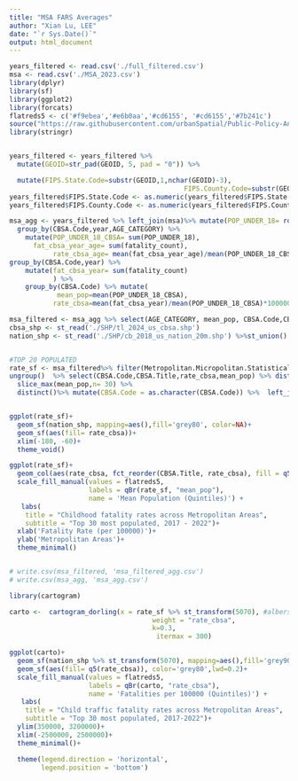 ```yaml
---
title: "MSA FARS Averages"
author: "Xian Lu, LEE"
date: "`r Sys.Date()`"
output: html_document
---
```


```r
years_filtered <- read.csv('./full_filtered.csv')
msa <- read.csv('./MSA_2023.csv')
library(dplyr)
library(sf)
library(ggplot2)
library(forcats)
flatreds5 <- c('#f9ebea','#e6b0aa','#cd6155', '#cd6155','#7b241c')
source("https://raw.githubusercontent.com/urbanSpatial/Public-Policy-Analytics-Landing/master/functions.r")
library(stringr)


years_filtered <- years_filtered %>%
  mutate(GEOID=str_pad(GEOID, 5, pad = "0")) %>%

  mutate(FIPS.State.Code=substr(GEOID,1,nchar(GEOID)-3),
                                            FIPS.County.Code=substr(GEOID, 3, nchar(GEOID)))
years_filtered$FIPS.State.Code <- as.numeric(years_filtered$FIPS.State.Code)
years_filtered$FIPS.County.Code <- as.numeric(years_filtered$FIPS.County.Code)

msa_agg <- years_filtered %>% left_join(msa)%>% mutate(POP_UNDER_18= rowSums(select(., starts_with("AGE")))) %>%
  group_by(CBSA.Code,year,AGE_CATEGORY) %>%
    mutate(POP_UNDER_18_CBSA= sum(POP_UNDER_18),
      fat_cbsa_year_age= sum(fatality_count),
           rate_cbsa_age= mean(fat_cbsa_year_age)/mean(POP_UNDER_18_CBSA)*100000) %>% ungroup() %>%
group_by(CBSA.Code,year) %>%
    mutate(fat_cbsa_year= sum(fatality_count)
           ) %>%
    group_by(CBSA.Code) %>% mutate(
            mean_pop=mean(POP_UNDER_18_CBSA),
           rate_cbsa=mean(fat_cbsa_year)/mean(POP_UNDER_18_CBSA)*100000)

msa_filtered <- msa_agg %>% select(AGE_CATEGORY, mean_pop, CBSA.Code,CBSA.Title, Metropolitan.Micropolitan.Statistical.Area, rate_cbsa_age, rate_cbsa)
cbsa_shp <- st_read('./SHP/tl_2024_us_cbsa.shp')
nation_shp <- st_read('./SHP/cb_2018_us_nation_20m.shp') %>%st_union()


#TOP 20 POPULATED
rate_sf <- msa_filtered%>% filter(Metropolitan.Micropolitan.Statistical.Area=='Metropolitan Statistical Area') %>%
ungroup()  %>% select(CBSA.Code,CBSA.Title,rate_cbsa,mean_pop) %>% distinct() %>%
  slice_max(mean_pop,n= 30) %>%
  distinct()%>% mutate(CBSA.Code = as.character(CBSA.Code)) %>%  left_join(cbsa_shp, by= c('CBSA.Code'='GEOID' )) %>% st_as_sf()


ggplot(rate_sf)+
  geom_sf(nation_shp, mapping=aes(),fill='grey80', color=NA)+
  geom_sf(aes(fill= rate_cbsa))+
  xlim(-180, -60)+
  theme_void()

ggplot(rate_sf)+
  geom_col(aes(rate_cbsa, fct_reorder(CBSA.Title, rate_cbsa), fill = q5(mean_pop)))+
  scale_fill_manual(values = flatreds5,
                    labels = qBr(rate_sf, "mean_pop"),
                    name = 'Mean Population (Quintiles)') +
   labs(
    title = "Childhood fatality rates across Metropolitan Areas",
    subtitle = "Top 30 most populated, 2017 - 2022")+
  xlab('Fatality Rate (per 100000)')+
  ylab('Metropolitan Areas')+
  theme_minimal()


# write.csv(msa_filtered, 'msa_filtered_agg.csv')
# write.csv(msa_agg, 'msa_agg.csv')

```

```r
library(cartogram)

carto <-  cartogram_dorling(x = rate_sf %>% st_transform(5070), #albers equal area for us
                                    weight = "rate_cbsa",
                                    k=0.3,
                                     itermax = 300)

ggplot(carto)+
  geom_sf(nation_shp %>% st_transform(5070), mapping=aes(),fill='grey90', color=NA)+
  geom_sf(aes(fill= q5(rate_cbsa)), color='grey80',lwd=0.2)+
  scale_fill_manual(values = flatreds5,
                    labels = qBr(carto, "rate_cbsa"),
                    name = 'Fatalities per 100000 (Quintiles)') +
   labs(
    title = "Child traffic fatality rates across Metropolitan Areas",
    subtitle = "Top 30 most populated, 2017-2022")+
  ylim(350000, 3200000)+
  xlim(-2500000, 2500000)+
  theme_minimal()+

  theme(legend.direction = 'horizontal',
        legend.position = 'bottom')

```


```r
```

